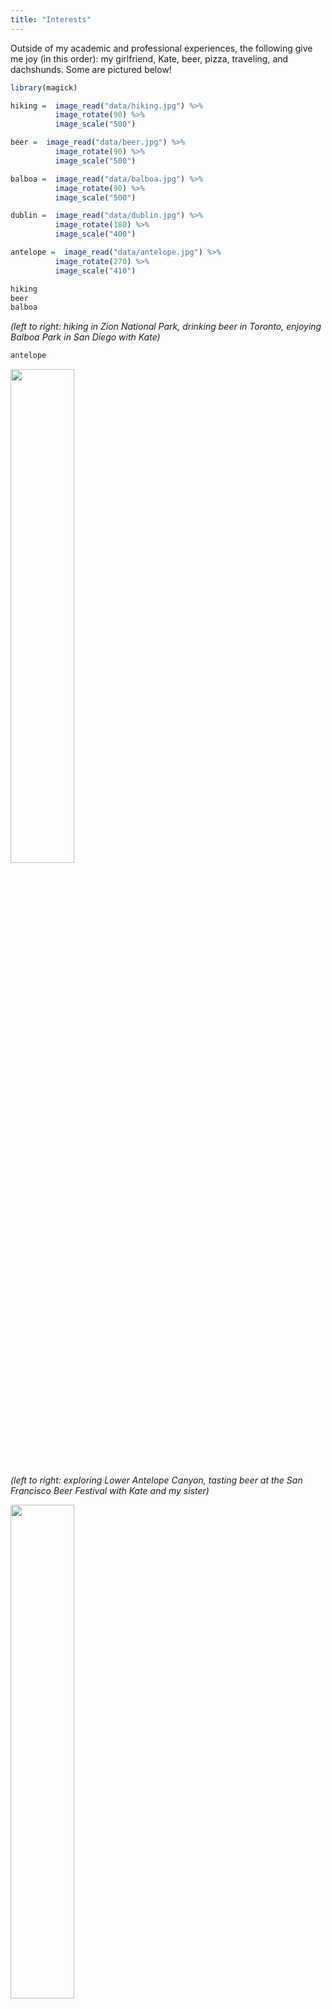 ```yaml
---
title: "Interests"
---
```


Outside of my academic and professional experiences, the following give me joy (in this order): my girlfriend, Kate, beer, pizza, traveling, and dachshunds. Some are pictured below! 

```r
library(magick)

hiking =  image_read("data/hiking.jpg") %>% 
          image_rotate(90) %>% 
          image_scale("500")
```


```r
beer =  image_read("data/beer.jpg") %>% 
          image_rotate(90) %>% 
          image_scale("500")
```


```r
balboa =  image_read("data/balboa.jpg") %>% 
          image_rotate(90) %>% 
          image_scale("500")
```

```r
dublin =  image_read("data/dublin.jpg") %>% 
          image_rotate(180) %>% 
          image_scale("400")
```

```r
antelope =  image_read("data/antelope.jpg") %>% 
          image_rotate(270) %>% 
          image_scale("410")
```

```r
hiking
beer
balboa
```

*(left to right: hiking in Zion National Park, drinking beer in Toronto, enjoying Balboa Park in San Diego with Kate)*  

```r
antelope
```
<img src="data/beerfest.jpg" style="width:45%">

*(left to right: exploring Lower Antelope Canyon, tasting beer at the San Francisco Beer Festival with Kate and my sister)*  

<img src="data/snow.jpg"  style="width:45%">

*(somewhere in Tahoe with Kate)*






